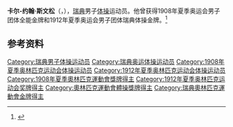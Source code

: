 {{Otheruses|other=名为卡尔·斯文松的其他人物|卡尔·斯文松}}
{{NoteTA|G1=Sports}}
'''卡尔-约翰·斯文松'''（{{lang-sv|Karl-Johan Svensson}}，{{bd|1887年|3月12日|1964年|1月20日}}），[[瑞典|瑞典]]男子[[体操|体操]]运动员。他曾获得1908年夏季奥运会男子团体全能金牌和1912年夏季奥运会男子团体瑞典体操金牌。<ref>{{Cite web|title=Karl Johan SVENSSON|url=https://www.olympic.org/karl-johan-svensson|accessdate=2021-03-21|work=International Olympic Committee|archive-date=2017-11-17|archive-url=https://web.archive.org/web/20171117013417/https://www.olympic.org/Karl-Johan-Svensson|dead-url=no}}</ref>

== 参考资料 ==
{{reflist}}

{{奥林匹克运动会体操比赛男子团体全能冠军|1908}}

{{Authority control}}
{{DEFAULTSORT:Svensson, Karl-Johan}}
[[Category:瑞典男子体操运动员|Category:瑞典男子体操运动员]]
[[Category:瑞典奥运体操运动员|Category:瑞典奥运体操运动员]]
[[Category:1908年夏季奥林匹克运动会体操运动员|Category:1908年夏季奥林匹克运动会体操运动员]]
[[Category:1912年夏季奥林匹克运动会体操运动员|Category:1912年夏季奥林匹克运动会体操运动员]]
[[Category:1908年夏季奧林匹克運動會獎牌得主|Category:1908年夏季奧林匹克運動會獎牌得主]]
[[Category:1912年夏季奥林匹克运动会奖牌得主|Category:1912年夏季奥林匹克运动会奖牌得主]]
[[Category:奧林匹克運動會體操獎牌得主|Category:奧林匹克運動會體操獎牌得主]]
[[Category:瑞典奧林匹克運動會金牌得主|Category:瑞典奧林匹克運動會金牌得主]]